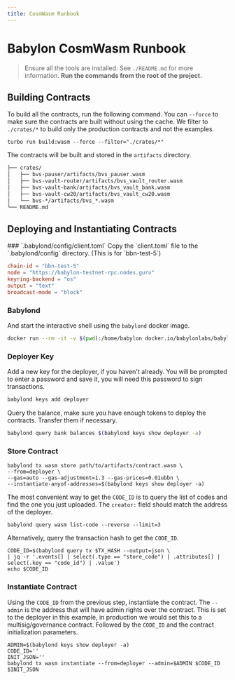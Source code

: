 ```yaml
---
title: CosmWasm Runbook
---
```



# Babylon CosmWasm Runbook

> Ensure all the tools are installed. See `./README.md` for more information.
> **Run the commands from the root of the project.**

## Building Contracts

To build all the contracts, run the following command.
You can `--force` to make sure the contracts are built without using the cache.
We filter to `./crates/*` to build only the production contracts and not the examples.

```shell
turbo run build:wasm --force --filter="./crates/*"
```

The contracts will be built and stored in the `artifacts` directory.

```txt
├── crates/
│   ├── bvs-pauser/artifacts/bvs_pauser.wasm
│   ├── bvs-vault-router/artifacts/bvs_vault_router.wasm
│   ├── bvs-vault-bank/artifacts/bvs_vault_bank.wasm
│   ├── bvs-vault-cw20/artifacts/bvs_vault_cw20.wasm
│   └── bvs-*/artifacts/bvs_*.wasm
└── README.md
```

## Deploying and Instantiating Contracts

<Steps>
  ### `.babylond/config/client.toml`
  Copy the `client.toml` file to the `.babylond/config` directory. (This is for `bbn-test-5`)

```toml filename=".babylond/config/client.toml" copy
chain-id = "bbn-test-5"
node = "https://babylon-testnet-rpc.nodes.guru"
keyring-backend = "os"
output = "text"
broadcast-mode = "block"
```

### Babylond

And start the interactive shell using the `babylond` docker image.

```sh
docker run --rm -it -v $(pwd):/home/babylon docker.io/babylonlabs/babylond:v1.0.0-rc.6 sh
```

### Deployer Key

Add a new key for the deployer, if you haven't already.
You will be prompted to enter a password and save it, you will need this password to sign transactions.

```sh
babylond keys add deployer
```

Query the balance, make sure you have enough tokens to deploy the contracts.
Transfer them if necessary.

```sh
babylond query bank balances $(babylond keys show deployer -a)
```

### Store Contract

```shell
babylond tx wasm store path/to/artifacts/contract.wasm \
--from=deployer \
--gas=auto --gas-adjustment=1.3 --gas-prices=0.01ubbn \
--instantiate-anyof-addresses=$(babylond keys show deployer -a)
```

The most convenient way to get the `CODE_ID` is to query the list of codes and find the one you just uploaded.
The `creator:` field should match the address of the deployer.

```shell
babylond query wasm list-code --reverse --limit=3
```

Alternatively, query the transaction hash to get the `CODE_ID`.

```shell
CODE_ID=$(babylond query tx $TX_HASH --output=json \
| jq -r '.events[] | select(.type == "store_code") | .attributes[] | select(.key == "code_id") | .value')
echo $CODE_ID
```

### Instantiate Contract

Using the `CODE_ID` from the previous step, instantiate the contract.
The `--admin` is the address that will have admin rights over the contract.
This is set to the deployer in this example, in production we would set this to a multisig/governance contract.
Followed by the `CODE_ID` and the contract initialization parameters.

```shell
ADMIN=$(babylond keys show deployer -a)
CODE_ID=''
INIT_JSON=''
babylond tx wasm instantiate --from=deployer --admin=$ADMIN $CODE_ID $INIT_JSON
```

</Steps>
